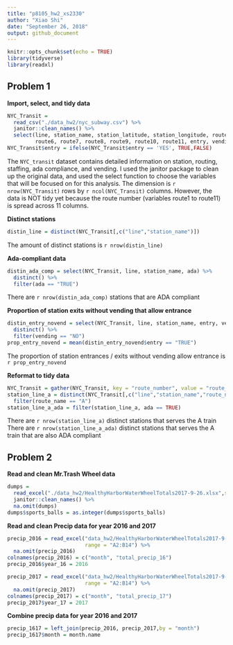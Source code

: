 ```yaml
---
title: "p8105_hw2_xs2330"
author: "Xiao Shi"
date: "September 26, 2018"
output: github_document
---
```


```r
knitr::opts_chunk$set(echo = TRUE)
library(tidyverse)
library(readxl)
```

## Problem 1
**Import, select, and tidy data**
```r
NYC_Transit = 
  read_csv("./data_hw2/nyc_subway.csv") %>%
  janitor::clean_names() %>%
  select(line, station_name, station_latitude, station_longitude, route1, route2, route3, route4, route5, 
         route6, route7, route8, route9, route10, route11, entry, vending, entrance_type, ada)
NYC_Transit$entry = ifelse(NYC_Transit$entry == 'YES', TRUE,FALSE)
```

The `NYC_transit` dataset contains detailed information on station, routing, staffing, ada compliance, and vending. I used the janitor package to clean up the original data, and used the select function to choose the variables that will be focused on for this analysis. The dimension is `r nrow(NYC_Transit)` rows by `r ncol(NYC_Transit)` columns. However, the data is NOT tidy yet because the route number (variables route1 to route11) is spread across 11 columns.

**Distinct stations**
```r
distin_line = distinct(NYC_Transit[,c("line","station_name")])
```
The amount of distinct stations is `r nrow(distin_line)`

**Ada-compliant data**
```r
distin_ada_comp = select(NYC_Transit, line, station_name, ada) %>%
  distinct() %>%
  filter(ada == "TRUE")
```
There are `r nrow(distin_ada_comp)` stations that are ADA compliant

**Proportion of station exits without vending that allow entrance**
```r
distin_entry_novend = select(NYC_Transit, line, station_name, entry, vending) %>%
  distinct() %>%
  filter(vending == "NO")
prop_entry_novend = mean(distin_entry_novend$entry == "TRUE")
```
The proportion of station entrances / exits without vending allow entrance is `r prop_entry_novend`

**Reformat to tidy data**
```r
NYC_Transit = gather(NYC_Transit, key = "route_number", value = "route_name", route1:route11)
station_line_a = distinct(NYC_Transit[,c("line","station_name","route_name","ada")]) %>%
  filter(route_name == "A")
station_line_a_ada = filter(station_line_a, ada == TRUE)
```
There are `r nrow(station_line_a)` distinct stations that serves the A train  
There are `r nrow(station_line_a_ada)` distinct stations that serves the A train that are also ADA compliant

## Problem 2
**Read and clean Mr.Trash Wheel data**
```r
dumps = 
  read_excel("./data_hw2/HealthyHarborWaterWheelTotals2017-9-26.xlsx",sheet = 'Mr. Trash Wheel', range = cell_cols(1:14)) %>%
  janitor::clean_names() %>%
  na.omit(dumps)
dumps$sports_balls = as.integer(dumps$sports_balls)
```

**Read and clean Precip data for year 2016 and 2017**
```r
precip_2016 = read_excel("data_hw2/HealthyHarborWaterWheelTotals2017-9-26.xlsx",sheet = '2016 Precipitation',
                         range = "A2:B14") %>%
  na.omit(precip_2016)
colnames(precip_2016) = c("month", "total_precip_16")
precip_2016$year_16 = 2016

precip_2017 = read_excel("data_hw2/HealthyHarborWaterWheelTotals2017-9-26.xlsx",sheet = '2017 Precipitation',
                         range = "A2:B14") %>%
  na.omit(precip_2017)
colnames(precip_2017) = c("month", "total_precip_17")
precip_2017$year_17 = 2017
```
**Combine precip data for year 2016 and 2017**
```r
precip_1617 = left_join(precip_2016, precip_2017,by = "month")
precip_1617$month = month.name
```